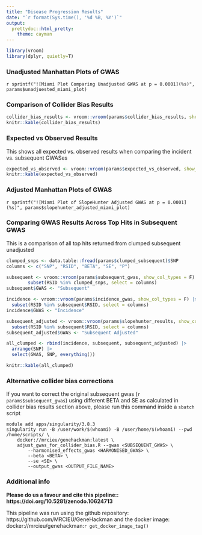 ```yaml
---
title: "Disease Progression Results"
date: "`r format(Sys.time(), '%d %B, %Y')`"
output:
  prettydoc::html_pretty:
    theme: cayman
---
```

```r
library(vroom)
library(dplyr, quietly=T)
```

### Unadjusted Manhattan Plots of GWAS
`r sprintf("![Miami Plot Comparing Unadjusted GWAS at p = 0.0001](%s)", params$unadjuested_miami_plot)`

### Comparison of Collider Bias Results
```r
collider_bias_results <- vroom::vroom(params$collider_bias_results, show_col_types = F)
knitr::kable(collider_bias_results)
```

### Expected vs Observed Results

This shows all expected vs. observed results when comparing the incident vs. subsequent GWASes
```r
expected_vs_observed <- vroom::vroom(params$expected_vs_observed, show_col_types = F)
knitr::kable(expected_vs_observed)
```

### Adjusted Manhattan Plots of GWAS
`r sprintf("![Miami Plot of SlopeHunter Adjusted GWAS at p = 0.0001](%s)", params$slopehunter_adjusted_miami_plot)`

### Comparing GWAS Results Across Top Hits in Subsequent GWAS

This is a comparison of all top hits returned from clumped subsequent unadjusted
```r
clumped_snps <- data.table::fread(params$clumped_subsequent)$SNP
columns <- c("SNP", "RSID", "BETA", "SE", "P")

subsequent <- vroom::vroom(params$subsequent_gwas, show_col_types = F) |>
        subset(RSID %in% clumped_snps, select = columns)
subsequent$GWAS <- "Subsequent"

incidence <- vroom::vroom(params$incidence_gwas, show_col_types = F) |>
  subset(RSID %in% subsequent$RSID, select = columns)
incidence$GWAS <- "Incidence"

subsequent_adjusted <- vroom::vroom(params$slopehunter_results, show_col_types = F) |>
  subset(RSID %in% subsequent$RSID, select = columns)
subsequent_adjusted$GWAS <- "Subsequent Adjusted"

all_clumped <- rbind(incidence, subsequent, subsequent_adjusted) |>
  arrange(SNP) |>
  select(GWAS, SNP, everything())

knitr::kable(all_clumped)
```
### Alternative collider bias corrections

If you want to correct the original subsequent gwas (`r params$subsequent_gwas`) using different BETA and SE as calculated in collider bias results section above, please run this command inside a `sbatch` script
```
module add apps/singularity/3.8.3
singularity run -B /user/work/$(whoami) -B /user/home/$(whoami) --pwd /home/scripts/ \
    docker://mrcieu/genehackman:latest \
    adjust_gwas_for_collider_bias.R --gwas <SUBSEQUENT_GWAS> \
        --harmonised_effects_gwas <HARMONISED_GWAS> \
        --beta <BETA> \
        --se <SE> \
        --output_gwas <OUTPUT_FILE_NAME>
```

### Additional info

**Please do us a favour and cite this pipeline:: https://doi.org/10.5281/zenodo.10624713**

This pipeline was run using the github repository: https://github.com/MRCIEU/GeneHackman
and the docker image: docker://mrcieu/genehackman:`r get_docker_image_tag()`
